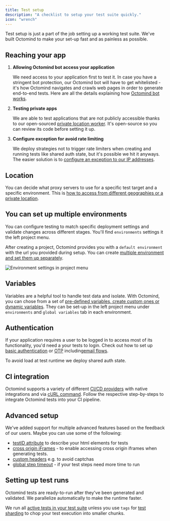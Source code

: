 ```yaml
---
title: Test setup
description: "A checklist to setup your test suite quickly."
icon: "wrench"
---
```


Test setup is just a part of the job setting up a working test suite. We've built Octomind to make your set-up fast and as painless as possible.

## Reaching your app

1. **Allowing Octomind bot access your application**

   We need access to your application first to test it. In case you have a stringent bot protection, our Octomind bot will have to get whitelisted - it's how Octomind navigates and crawls web pages in order to generate end-to-end tests. Here are all the details explaining how [Octomind bot works](/advanced/octomind-bot).

2. **Testing private apps**

   We are able to test applications that are not publicly accessible thanks to our open-sourced [private location worker](/advanced/private-location). It's open-source so you can review its code before setting it up.

3. **Configure exception for avoid rate limiting**

   We deploy strategies not to trigger rate limiters when creating and running tests like shared auth state, but it's possible we hit it anyways. The easier solution is to [configure an exception to our IP addresses](/advanced/rate-limiting).

## Location

You can decide what proxy servers to use for a specific test target and a specific environment. This is [how to access from different geographies or a private location](/proxy/proxy-settings.mdx).

## You can set up multiple environments

You can configure testing to match specific deployment settings and validate changes across different stages. You'll find `environments` settings it the left project menu.

After creating a project, Octomind provides you with a `default environment` with the url you provided during setup. You can create [multiple environment and set them up separately](/account-view/environments).

<Frame caption="Environment settings in project menu, 03/2025">
  <img
    src="/images/build/environments-settings.png"
    alt="Environment settings in project menu"
  />
</Frame>

## Variables

Variables are a helpful tool to handle test data and isolate. With Octomind, you can chose from a set of [pre-defined variables, create custom ones or dynamic variables](/advanced/variables). They can be set-up in the left project menu under `environments` and `global variables` tab in each environment.

## Authentication

If your application requires a user to be logged in to access most of its functionality, you'd need a your tests to login. Check out how to set up [basic authentication](/advanced/basic-authentication) or [OTP](/advanced/2fa) including[email flows](/advanced/email-flows.mdx).

To avoid load at test runtime we deploy shared auth state.

## CI integration

Octomind supports a variety of different [CI/CD providers](/integrations/) with native integrations and via [cURL command](/integrations/quickstart-other).
Follow the respective step-by-steps to integrate Octomind tests into your CI pipeline.

## Advanced setup

We've added support for multiple advanced features based on the feedback of our users. Maybe you can use some of the following:

- [testID attribute](/runtime/testid-attribute) to describe your html elements for tests
- [cross origin iFrames](/advanced/cross-origin-iframes) - to enable accessing cross origin iframes when generating tests.
- [custom headers](/runtime/custom-headers) e.g. to avoid captchas
- [global step timeout](/get-started/execute-test-cases#test-timeout) - if your test steps need more time to run

## Setting up test runs

Octomind tests are ready-to-run after they've been generated and validated. We parallelize automatically to make the runtime faster.

We run all [active tests in your test suite](/maintain/mark-tests-as-active) unless you use `tags` for [test sharding](/get-started/execute-test-cases#test-sharding) to chop your test execution into smaller chunks.
